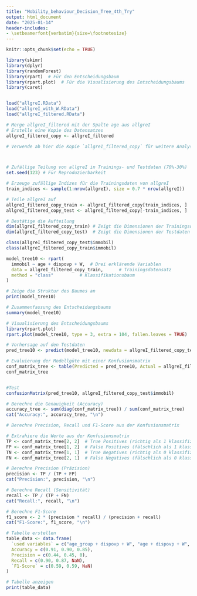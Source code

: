 ```yaml
---
title: "Mobility_behaviour_Decision_Tree_4th_Try"
output: html_document
date: "2025-01-14"
header-includes:
- \setbeamerfont{verbatim}{size=\footnotesize}
---
```


```r
knitr::opts_chunk$set(echo = TRUE)
```

```r

library(skimr)
library(dplyr)
library(randomForest)
library(rpart)  # Für den Entscheidungsbaum
library(rpart.plot)  # Für die Visualisierung des Entscheidungsbaums
library(caret)


load("allgreI.RData") 
load("allgreI_with_W.RData")
load("allgreI_filtered.RData")

# Merge allgreI_filtered mit der Spalte age aus allgreI
# Erstelle eine Kopie des Datensatzes
allgreI_filtered_copy <- allgreI_filtered

# Verwende ab hier die Kopie `allgreI_filtered_copy` für weitere Analysen



# Zufällige Teilung von allgreI in Trainings- und Testdaten (70%-30%)
set.seed(123) # Für Reproduzierbarkeit

# Erzeuge zufällige Indizes für die Trainingsdaten von allgreI
train_indices <- sample(1:nrow(allgreI), size = 0.7 * nrow(allgreI))

# Teile allgreI auf
allgreI_filtered_copy_train <- allgreI_filtered_copy[train_indices, ]
allgreI_filtered_copy_test <- allgreI_filtered_copy[-train_indices, ]

# Bestätige die Aufteilung
dim(allgreI_filtered_copy_train) # Zeigt die Dimensionen der Trainingsdaten
dim(allgreI_filtered_copy_test)  # Zeigt die Dimensionen der Testdaten

class(allgreI_filtered_copy_test$immobil)
class(allgreI_filtered_copy_train$immobil)
```

```r
model_tree10 <- rpart(
  immobil ~ age + dispovp + W,  # Drei erklärende Variablen
  data = allgreI_filtered_copy_train,      # Trainingsdatensatz
  method = "class"          # Klassifikationsbaum
)

# Zeige die Struktur des Baumes an
print(model_tree10)

# Zusammenfassung des Entscheidungsbaums
summary(model_tree10)
```
\centering
```r
# Visualisierung des Entscheidungsbaums
library(rpart.plot)
rpart.plot(model_tree10, type = 3, extra = 104, fallen.leaves = TRUE)

```


```r
# Vorhersage auf den Testdaten
pred_tree10 <- predict(model_tree10, newdata = allgreI_filtered_copy_test, type = "class")

# Evaluierung der Modellgüte mit einer Konfusionsmatrix
conf_matrix_tree <- table(Predicted = pred_tree10, Actual = allgreI_filtered_copy_test$immobil)
conf_matrix_tree


#Test
confusionMatrix(pred_tree10, allgreI_filtered_copy_test$immobil)

# Berechne die Genauigkeit (Accuracy)
accuracy_tree <- sum(diag(conf_matrix_tree)) / sum(conf_matrix_tree)
cat("Accuracy:", accuracy_tree, "\n")

# Berechne Precision, Recall und F1-Score aus der Konfusionsmatrix

# Extrahiere die Werte aus der Konfusionsmatrix
TP <- conf_matrix_tree[2, 2]  # True Positives (richtig als 1 klassifizierte 1)
FP <- conf_matrix_tree[1, 2]  # False Positives (fälschlich als 1 klassifizierte 0)
TN <- conf_matrix_tree[1, 1]  # True Negatives (richtig als 0 klassifizierte 0)
FN <- conf_matrix_tree[2, 1]  # False Negatives (fälschlich als 0 klassifizierte 1)

# Berechne Precision (Präzision)
precision <- TP / (TP + FP)
cat("Precision:", precision, "\n")

# Berechne Recall (Sensitivität)
recall <- TP / (TP + FN)
cat("Recall:", recall, "\n")

# Berechne F1-Score
f1_score <- 2 * (precision * recall) / (precision + recall)
cat("F1-Score:", f1_score, "\n")
```


\scriptsize
```r
# Tabelle erstellen
table_data <- data.frame(
  `used variables` = c("age_group + dispovp + W", "age + dispovp + W", "has_car + OCCU1 + W"),
  Accuracy = c(0.91, 0.90, 0.85),
  Precision = c(0.44, 0.45, 0),
  Recall = c(0.90, 0.87, NaN),
  `F1-Score` = c(0.59, 0.59, NaN)
)

# Tabelle anzeigen
print(table_data)
```


